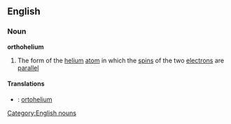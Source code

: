 ==English==
===Noun===
'''orthohelium'''
#{{physics}} The form of the [[helium]] [[atom]] in which the [[spin]]s of the two [[electron]]s are [[parallel]]
====Translations====
*{{sv}}: [[ortohelium]]
[[Category:English nouns]]